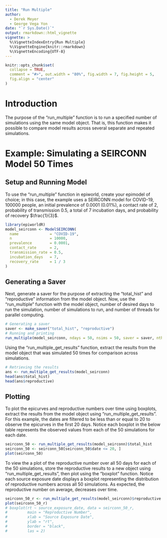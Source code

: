 ```yaml
---
title: "Run Multiple"
author:
  - Derek Meyer
  - George Vega Yon
date: "`r Sys.Date()`"
output: rmarkdown::html_vignette
vignette: >
  %\VignetteIndexEntry{Run Multiple}
  %\VignetteEngine{knitr::rmarkdown}
  %\VignetteEncoding{UTF-8}
---
```

```r
knitr::opts_chunk$set(
  collapse = TRUE,
  comment = "#>", out.width = "80%", fig.width = 7, fig.height = 5,
  fig.align = "center"
)
```

# Introduction
The purpose of the "run_multiple" function is to run a specified number of
simulations using the same model object. That is, this function makes it
possible to compare model results across several separate and repeated
simulations.

# Example: Simulating a SEIRCONN Model 50 Times

## Setup and Running Model

To use the "run_multiple" function in epiworld, create your epimodel of choice;
in this case, the example uses a SEIRCONN model for COVID-19, 100000 people,
an initial prevalence of 0.0001 (0.01%), a contact rate of 2, probability of
transmission 0.5, a total of 7 incubation days, and probability of recovery
$\frac{1}{3}$.

```r
library(epiworldR)
model_seirconn <- ModelSEIRCONN(
  name              = "COVID-19",
  n                 = 10000,
  prevalence        = 0.0001,
  contact_rate      = 2,
  transmission_rate = 0.5,
  incubation_days   = 7,
  recovery_rate     = 1 / 3
)
```

## Generating a Saver

Next, generate a saver for the purpose of extracting the "total_hist" and
"reproductive" information from the model object. Now, use the
"run_multiple" function with the model object, number of desired days to run
the simulation, number of simulations to run, and number of threads for
parallel computing.

```r
# Generating a saver
saver <- make_saver("total_hist", "reproductive")
# Running and printing
run_multiple(model_seirconn, ndays = 50, nsims = 50, saver = saver, nthreads = 2)
```

Using the "run_multiple_get_results" function, extract the results from the
model object that was simulated 50 times for comparison across simulations.

```r
# Retrieving the results
ans <- run_multiple_get_results(model_seirconn)
head(ans$total_hist)
head(ans$reproductive)
```

## Plotting

To plot the epicurves and reproductive numbers over time using boxplots, extract
the results from the model object using "run_multiple_get_results". For this
example, the dates are filtered to be less than or equal to 20 to observe the
epicurves in the first 20 days. Notice each boxplot in the below table
represents the observed values from each of the 50 simulations for each date.

```r
seirconn_50 <- run_multiple_get_results(model_seirconn)$total_hist
seirconn_50 <- seirconn_50[seirconn_50$date <= 20, ]
plot(seirconn_50)
```

To view the a plot of the reproductive number over all 50 days for each of the
50 simulations, store the reproductive results to a new object using
"run_multiple_get_results", then plot using the "boxplot" function. Notice
each source exposure date displays a boxplot representing the distribution
of reproductive numbers across all 50 simulations. As expected, the reproductive
number on average, decreases over time.

```r
seirconn_50_r <- run_multiple_get_results(model_seirconn)$reproductive
plot(seirconn_50_r)
# boxplot(rt ~ source_exposure_date, data = seirconn_50_r,
#         main = "Reproductive Number",
#         xlab = "Source Exposure Date",
#         ylab = "rt",
#         border = "black",
#         las = 2)
```
